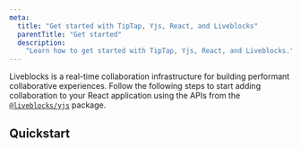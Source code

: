 ```yaml
---
meta:
  title: "Get started with TipTap, Yjs, React, and Liveblocks"
  parentTitle: "Get started"
  description:
    "Learn how to get started with TipTap, Yjs, React, and Liveblocks."
---
```


Liveblocks is a real-time collaboration infrastructure for building performant
collaborative experiences. Follow the following steps to start adding
collaboration to your React application using the APIs from the
[`@liveblocks/yjs`](/docs/api-reference/liveblocks-yjs) package.

## Quickstart
